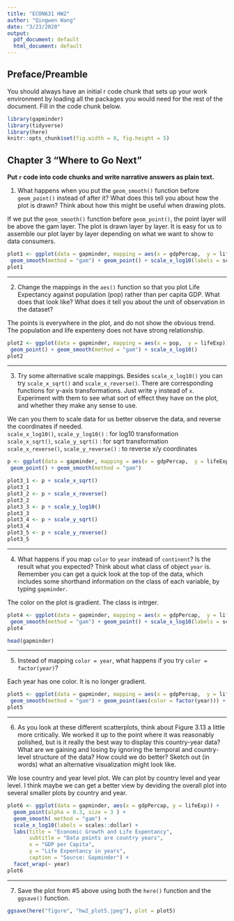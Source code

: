 ```yaml
---
title: "ECON631 HW2"
author: "Qingwen Wang"
date: "3/23/2020"
output:
  pdf_document: default
  html_document: default
---
```


## Preface/Preamble

You should always have an initial r code chunk that sets up your work environment by loading all the packages you would need for the rest of the document. Fill in the code chunk below.

```r
library(gapminder)
library(tidyverse)
library(here)
knitr::opts_chunk$set(fig.width = 8, fig.height = 5)
```

## Chapter 3 "Where to Go Next"

**Put `r` code into code chunks and write narrative answers as plain text.**

1. What happens when you put the `geom_smooth()` function before `geom_point()` instead of after it? What does this tell you about how the plot is drawn? Think about how this might be useful when drawing plots.

If we put the `geom_smooth()` function before `geom_point()`, the point layer will be above the gam layer. The plot is drawn layer by layer. It is easy for us to assemble our plot layer by layer depending on what we want to show to data consumers.

```r
plot1 <- ggplot(data = gapminder, mapping = aes(x = gdpPercap,  y = lifeExp))+
 geom_smooth(method = "gam") + geom_point() + scale_x_log10(labels = scales::dollar)
plot1
```

***
2. Change the mappings in the `aes()` function so that you plot Life Expectancy against population (pop) rather than per capita GDP. What does that look like? What does it tell you about the unit of observation in the dataset?

The points is everywhere in the plot, and do not show the obvious trend.  The population and life expenteny does not have strong relationship.

```r
plot2 <- ggplot(data = gapminder, mapping = aes(x = pop,  y = lifeExp))+
 geom_point() + geom_smooth(method = "gam") + scale_x_log10()
plot2
```

***
3. Try some alternative scale mappings. Besides `scale_x_log10()` you can try `scale_x_sqrt()` and `scale_x_reverse()`. There are corresponding functions for y-axis transformations. Just write `y` instead of `x`. Experiment with them to see what sort of effect they have on the plot, and whether they make any sense to use.

We can you them to scale data for us better observe the data, and reverse the coordinates if needed.\
`scale_x_log10()`, `scale_y_log10()` : for log10 transformation \
`scale_x_sqrt()`, `scale_y_sqrt()` : for sqrt transformation \
`scale_x_reverse()`, `scale_y_reverse()` : to reverse x/y coordinates \

```r
p <- ggplot(data = gapminder, mapping = aes(x = gdpPercap,  y = lifeExp))+
 geom_point() + geom_smooth(method = "gam") 

plot3_1 <- p + scale_x_sqrt()
plot3_1
plot3_2 <- p + scale_x_reverse()
plot3_2
plot3_3 <- p + scale_y_log10()
plot3_3
plot3_4 <- p + scale_y_sqrt()
plot3_4
plot3_5 <- p + scale_y_reverse()
plot3_5
```

***
4. What happens if you map `color` to `year` instead of `continent`? Is the result what you expected? Think about what class of object `year` is. Remember you can get a quick look at the top of the data, which includes some shorthand information on the class of each variable, by typing `gapminder`.

The color on the plot is gradient. The class is intrger.

```r
plot4 <- ggplot(data = gapminder, mapping = aes(x = gdpPercap,  y = lifeExp, color = year))+
 geom_smooth(method = "gam") + geom_point() + scale_x_log10(labels = scales::dollar)
plot4

head(gapminder)
```

***
5. Instead of mapping `color = year`, what happens if you try `color = factor(year)`?

Each year has one color. It is no longer gradient. 
```r
plot5 <- ggplot(data = gapminder, mapping = aes(x = gdpPercap,  y = lifeExp))+
 geom_smooth(method = "gam") + geom_point(aes(color = factor(year))) + scale_x_log10(labels = scales::dollar)
plot5
```

***
6. As you look at these different scatterplots, think about Figure 3.13 a little more critically. We worked it up to the point where it was reasonably polished, but is it really the best way to display this country-year data? What are we gaining and losing by ignoring the temporal and country-level structure of the data? How could we do better? Sketch out (in words) what an alternative visualization might look like.

We lose country and year level plot. We can plot by country level and year level. 
I think maybe we can get a better view by deviding the overall plot into several smaller plots by country and year. 

```r
plot6 <- ggplot(data = gapminder, aes(x = gdpPercap, y = lifeExp)) +
  geom_point(alpha = 0.3, size = 3 ) +
  geom_smooth( method = "gam") +
  scale_x_log10(labels = scales::dollar) + 
  labs(title = "Economic Growth and Life Expentancy",
       subtitle = "Data points are country years", 
       x = "GDP per Capita", 
       y = "Life Expentancy in years", 
       caption = "Source: Gapminder") +
  facet_wrap(~ year) 
plot6
```

***
7. Save the plot from #5 above using both the `here()` function and the `ggsave()` function.

```r
ggsave(here("figure", "hw2_plot5.jpeg"), plot = plot5)
```

